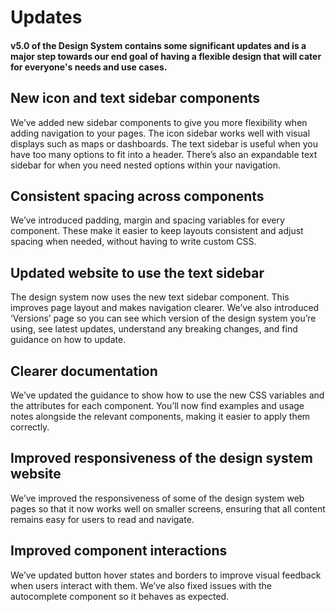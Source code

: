 # Updates

#### v5.0 of the Design System contains some significant updates and is a major step towards our end goal of having a flexible design that will cater for everyone's needs and use cases.

## New icon and text sidebar components
We’ve added new sidebar components to give you more flexibility when adding navigation to your pages. The icon sidebar works well with visual displays such as maps or dashboards. The text sidebar is useful when you have too many options to fit into a header. There’s also an expandable text sidebar for when you need nested options within your navigation.


<IconSideBar/>

## Consistent spacing across components
We’ve introduced padding, margin and spacing variables for every component. These make it easier to keep layouts consistent and adjust spacing when needed, without having to write custom CSS.

## Updated website to use the text sidebar
The design system now uses the new text sidebar component. This improves page layout and makes navigation clearer. We’ve also introduced ‘Versions’  page so you can see which version of the design system you’re using, see latest updates, understand any breaking changes, and find guidance on how to update.

## Clearer documentation
We’ve updated the guidance to show how to use the new CSS variables and the attributes for each component. You’ll now find examples and usage notes alongside the relevant components, making it easier to apply them correctly.

## Improved responsiveness of the design system website
We’ve improved the responsiveness of  some of the design system web pages so that it now works well on smaller screens, ensuring that all content remains easy for users to read and navigate.

## Improved component interactions
We’ve updated button hover states and borders to improve visual feedback when users interact with them. We’ve also fixed issues with the autocomplete component so it behaves as expected.

